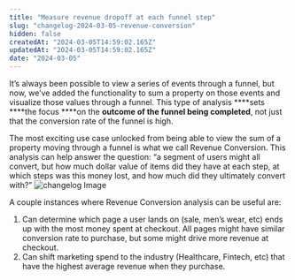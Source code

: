 ```yaml
---
title: "Measure revenue dropoff at each funnel step"
slug: "changelog-2024-03-05-revenue-conversion"
hidden: false
createdAt: "2024-03-05T14:59:02.165Z"
updatedAt: "2024-03-05T14:59:02.165Z"
date: "2024-03-05"
---
```

It’s always been possible to view a series of events through a funnel, but now, we’ve added the functionality to sum a property on those events and visualize those values through a funnel. This type of analysis ****sets ****the focus ****on the **outcome of the funnel being completed**, not just that the conversion rate of the funnel is high. 

The most exciting use case unlocked from being able to view the sum of a property moving through a funnel is what we call Revenue Conversion. 
This analysis can help answer the question: “a segment of users might all convert, but how much dollar value of items did they have at each step, at which steps was this money lost, and how much did they ultimately convert with?”
![changelog Image](/changelog/revenueconversion_(2).png)

A couple instances where Revenue Conversion analysis can be useful are:

1.  Can determine which page a user lands on (sale, men’s wear, etc) ends up with the most money spent at checkout. All pages might have similar conversion rate to purchase, but some might drive more revenue at checkout. 
2. Can shift marketing spend to the industry (Healthcare, Fintech, etc) that have the highest average revenue when they purchase.
